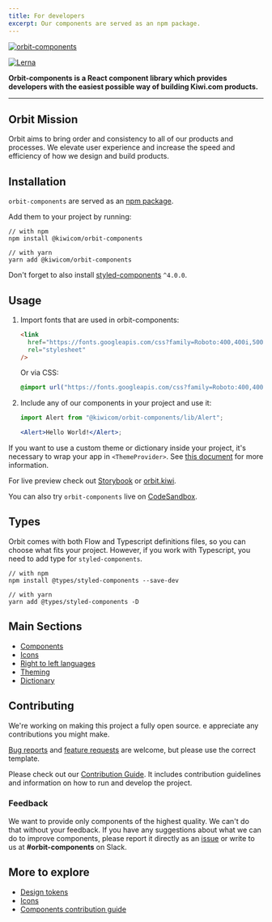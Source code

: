 ```yaml
---
title: For developers
excerpt: Our components are served as an npm package.
---
```


[![orbit-components](https://orbit.kiwi/files/orbit-components.png)](https://orbit.kiwi)

[![Lerna](https://img.shields.io/badge/maintained%20with-lerna-cc00ff.svg)](https://lerna.js.org/)

**Orbit-components is a React component library which provides developers with the easiest possible way of building Kiwi.com products.**

---

## Orbit Mission

Orbit aims to bring order and consistency to all of our products and processes.
We elevate user experience and increase the speed and efficiency of how we design and build products.

## Installation

`orbit-components` are served as an [npm package](https://www.npmjs.com/package/@kiwicom/orbit-components).

Add them to your project by running:

```shell
// with npm
npm install @kiwicom/orbit-components

// with yarn
yarn add @kiwicom/orbit-components
```

Don't forget to also install [styled-components](https://github.com/styled-components/styled-components/) `^4.0.0`.

## Usage

1. Import fonts that are used in orbit-components:

   ```html
   <link
     href="https://fonts.googleapis.com/css?family=Roboto:400,400i,500,500i,700"
     rel="stylesheet"
   />
   ```

   Or via CSS:

   ```css
   @import url("https://fonts.googleapis.com/css?family=Roboto:400,400i,500,500i,700");
   ```

2. Include any of our components in your project and use it:

   ```jsx
   import Alert from "@kiwicom/orbit-components/lib/Alert";

   <Alert>Hello World!</Alert>;
   ```

If you want to use a custom theme or dictionary inside your project,
it's necessary to wrap your app in `<ThemeProvider>`.
See [this document](https://github.com/kiwicom/orbit/tree/master/packages/orbit-components/src/ThemeProvider/README.md) for more information.

For live preview check out [Storybook](https://kiwicom.github.io/orbit/) or [orbit.kiwi](https://orbit.kiwi).

You can also try `orbit-components` live on [CodeSandbox](https://codesandbox.io/s/github/designkiwicom/orbit-sandbox).

## Types

Orbit comes with both Flow and Typescript definitions files, so you can choose what fits your project.
However, if you work with Typescript, you need to add type for `styled-components`.

```shell
// with npm
npm install @types/styled-components --save-dev

// with yarn
yarn add @types/styled-components -D
```

## Main Sections

- [Components](/components/action/button/)
- [Icons](/foundation/icons/)
- [Right to left languages](/development/utilities/rtl-languages/)
- [Theming](https://github.com/kiwicom/orbit/blob/master/.github/theming.md)
- [Dictionary](/development/guides/dictionary/)

## Contributing

We're working on making this project a fully open source.
e appreciate any contributions you might make.

[Bug reports](https://github.com/kiwicom/orbit/issues/new?template=bug_report.md) and [feature requests](https://github.com/kiwicom/orbit/issues/new?template=feature_request.md) are welcome,
but please use the correct template.

Please check out our [Contribution Guide](https://github.com/kiwicom/orbit/tree/master/.github/contribution/README.md).
It includes contribution guidelines and information on how to run and develop the project.

### Feedback

We want to provide only components of the highest quality.
We can't do that without your feedback.
If you have any suggestions about what we can do to improve components,
please report it directly as an [issue](https://github.com/kiwicom/orbit/issues/new/choose) or write to us at **\#orbit-components** on Slack.

## More to explore

- [Design tokens](/foundation/design-tokens/)
- [Icons](/foundation/icons/)
- [Components contribution guide](https://github.com/kiwicom/orbit-components/blob/master/.github/contributing.md)
